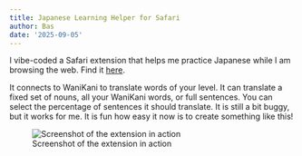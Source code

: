 ```yaml
---
title: Japanese Learning Helper for Safari
author: Bas
date: '2025-09-05'
---
```


I vibe-coded a Safari extension that helps me practice Japanese while I am browsing the web. Find it [here](https://github.com/basjacobs93/japanese-learning-helper).

It connects to WaniKani to translate words of your level. It can translate a fixed set of nouns, all your WaniKani words, or full sentences. You can select the percentage of sentences it should translate.
It is still a bit buggy, but it works for me. It is fun how easy it now is to create something like this!

![Screenshot of the extension in action](screenshot.png)
